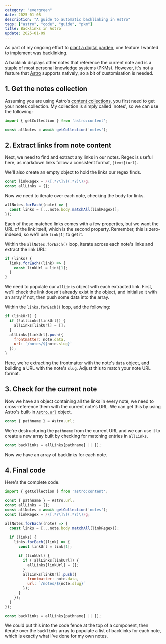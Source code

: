 ```yaml
---
category: "evergreen"
date: 2025-01-08
description: "A guide to automatic backlinking in Astro"
tags: ["astro", "code", "guide", "pkm"]
title: Backlinks in Astro
update: 2025-01-09
---
```


As part of my ongoing effort to [plant a digital garden](/notes/digital-garden), one feature I wanted to implement was backlinking.

A backlink displays other notes that reference the current note and is a staple of most personal knowledge systems (PKMs). However, it's not a feature that [Astro](https://astro.build) supports natively, so a bit of customisation is needed.

## 1. Get the notes collection

Assuming you are using Astro's [content collections](https://docs.astro.build/en/guides/content-collections/), you first need to get your notes collection. My collection is simply called 'notes', so we can use the following:

```js
import { getCollection } from 'astro:content';

const allNotes = await getCollection('notes');
```

## 2. Extract links from note content

Next, we need to find and extract any links in our notes. Regex is useful here, as markdown links follow a consistent format, `[text](url)`.

We'll also create an empty object to hold the links our regex finds.

```js
const linkRegex = /\[.*?\]\((.*?)\)/g;
const allLinks = {};
```

Now we need to iterate over each note, checking the body for links.

```js
allNotes.forEach((note) => {
  const links = [...note.body.matchAll(linkRegex)];
});
```

Each of these matched links comes with a few properties, but we want the URL of the link itself, which is the second property. Remember, this is zero-indexed, so we'll use `link[1]` to get it.

Within the `allNotes.forEach()` loop, iterate across each note's links and extract the link URL:

```js
if (links) {
  links.forEach((link) => {
    const linkUrl = link[1];
  }
}
```

We need to populate our `allLinks` object with each extracted link. First, we'll check the link doesn't already exist in the object, and initialise it with an array if not, then push some data into the array.

Within the `links.forEach()` loop, add the following:

```js
if (linkUrl) {
  if (!allLinks[linkUrl]) {
    allLinks[linkUrl] = [];
  }
  allLinks[linkUrl].push({
    frontmatter: note.data,
    url: `/notes/${note.slug}`
  });
}
```

Here, we're extracting the frontmatter with the note's `data` object, and building a URL with the note's `slug`. Adjust this to match your note URL format.

## 3. Check for the current note

Now we have an object containing all the links in every note, we need to cross-reference them with the current note's URL. We can get this by using Astro's built-in [`Astro.url`](https://docs.astro.build/en/reference/api-reference/#url) object.

```js
const { pathname } = Astro.url;
```

We're destructuring the `pathname` from the current URL and we can use it to create a new array built by checking for matching entries in `allLinks`.

```js
const backlinks = allLinks[pathname] || [];
```

Now we have an array of backlinks for each note.

## 4. Final code

Here's the complete code.

```js
import { getCollection } from 'astro:content';

const { pathname } = Astro.url;
const allLinks = {};
const allNotes = await getCollection('notes');
const linkRegex = /\[.*?\]\((.*?)\)/g;

allNotes.forEach((note) => {
  const links = [...note.body.matchAll(linkRegex)];
  
  if (links) {
    links.forEach((link) => {
      const linkUrl = link[1];

      if (linkUrl) {
        if (!allLinks[linkUrl]) {
          allLinks[linkUrl] = [];
        }
        allLinks[linkUrl].push({
          frontmatter: note.data,
          url: `/notes/${note.slug}`
        });
      }
    });
  }
});

const backlinks = allLinks[pathname] || [];
```

 We could put this into the code fence at the top of a component, then iterate over the `backlinks` array to populate a list of backlinks for each note, which is exactly what I've done for my own notes.
